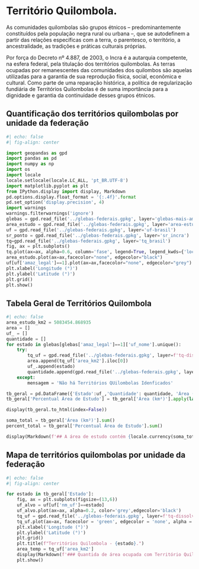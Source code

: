 # Território Quilombola.

:::{.text-justify}

As comunidades quilombolas são grupos étnicos – predominantemente constituídos pela população negra rural ou urbana –, que se autodefinem a partir das relações específicas com a terra, o parentesco, o território, a ancestralidade, as tradições e práticas culturais próprias.

Por força do Decreto nº 4.887, de 2003, o Incra é a autarquia competente, na esfera federal, pela titulação dos territórios quilombolas. As terras ocupadas por remanescentes das comunidades dos quilombos são aquelas utilizadas para a garantia de sua reprodução física, social, econômica e cultural. Como parte de uma reparação histórica, a política de regularização fundiária de Territórios Quilombolas é de suma importância para a dignidade e garantia da continuidade desses grupos étnicos.
:::



## Quantificação dos territórios quilombolas por unidade da federação



```{python}
#| echo: false
#| fig-align: center

import geopandas as gpd
import pandas as pd
import numpy as np
import os
import locale
locale.setlocale(locale.LC_ALL, 'pt_BR.UTF-8')
import matplotlib.pyplot as plt
from IPython.display import display, Markdown
pd.options.display.float_format = '{:.4f}'.format
pd.set_option('display.precision', 4)
import warnings
warnings.filterwarnings('ignore')
glebas = gpd.read_file('../glebas-federais.gpkg', layer='glebas-mais-amazonia')
area_estudo = gpd.read_file('../glebas-federais.gpkg', layer='area-estudo')
uf = gpd.read_file('../glebas-federais.gpkg', layer='uf-brasil')
sr_ponto = gpd.read_file('../glebas-federais.gpkg', layer='sr_incra')
tq=gpd.read_file('../glebas-federais.gpkg', layer='tq_brasil')
fig, ax = plt.subplots()
tq.plot(ax=ax, alpha=0.6, column='fase', legend=True, legend_kwds={'loc': 'center left','bbox_to_anchor':(1,0.5)})
area_estudo.plot(ax=ax,facecolor="none", edgecolor="black")
uf[uf['amaz_legal']==1].plot(ax=ax,facecolor="none", edgecolor="grey")
plt.xlabel('Longitude (°)')
plt.ylabel('Latitude (°)')
plt.grid()
plt.show()
```

## Tabela Geral de Territórios Quilombola

```{python}
#| echo: false
area_estudo_km2 = 5083454.868935
area = []
uf_ = []
quantidade = []
for estado in glebas[glebas['amaz_legal']==1]['uf_nome'].unique():
    try:
        tq_uf = gpd.read_file('../glebas-federais.gpkg', layer=f'tq-dissolv-{estado}')
        area.append(tq_uf['area_km2'].iloc[0])
        uf_.append(estado)
        quantidade.append(gpd.read_file('../glebas-federais.gpkg', layer=f'tq-{estado}').shape[0])
    except:
        mensagem = 'Não há Territórios QUilombolas Idenficados'

tb_geral = pd.DataFrame({'Estado':uf_,'Quantidade': quantidade, 'Área (km²)': area})
tb_geral['Percentual Área de Estudo'] = tb_geral['Área (km²)'].apply(lambda x: round(x/area_estudo_km2*100, 2))

display(tb_geral.to_html(index=False))

soma_total = tb_geral['Área (km²)'].sum()
percent_total = tb_geral['Percentual Área de Estudo'].sum()

display(Markdown(f'## A área de estudo contém {locale.currency(soma_total, grouping=True, symbol=None)} de quilômetros quadrados de Territórios Quilombolas identificados correspondendo a {round(percent_total,2)}%'))
```


## Mapa de territórios quilombolas por unidade da federação

```{python}
#| echo: false
#| fig-align: center

for estado in tb_geral['Estado']:
    fig, ax = plt.subplots(figsize=(13,6))
    uf_alvo = uf[uf['nm_uf']==estado]
    uf_alvo.plot(ax=ax, alpha=0.2, color='grey',edgecolor='black')
    tq_uf = gpd.read_file('../glebas-federais.gpkg', layer=f'tq-dissolv-{estado}')
    tq_uf.plot(ax=ax, facecolor = 'green', edgecolor = 'none', alpha = 1, linewidth = 0.7)
    plt.xlabel('Longitude (°)')
    plt.ylabel('Latitude (°)')
    plt.grid()
    plt.title(f"Territórios Quilombola - {estado}.")
    area_temp = tq_uf['area_km2']
    display(Markdown(f'### Quantida de área ocupada com Território Quilombola - {estado}: *{locale.currency(area_temp.iloc[0], grouping=True, symbol=None)}km²*'))
    plt.show()

```
